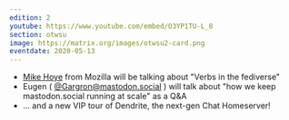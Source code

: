 ```yaml
---
edition: 2
youtube: https://www.youtube.com/embed/O3YP1TU-L_8
section: otwsu
image: https://matrix.org/images/otwsu2-card.png
eventdate: 2020-05-13
---
```


* [Mike Hoye](http://exple.tive.org/blarg/) from Mozilla will be talking about "Verbs in the fediverse"
* Eugen ( [@Gargron@mastodon.social](https://mastodon.social/@Gargron) ) will talk about "how we keep mastodon.social running at scale" as a Q&A
* ... and a new VIP tour of Dendrite, the next-gen Chat Homeserver!
